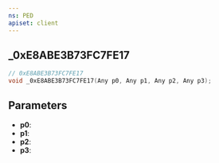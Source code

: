 ```yaml
---
ns: PED
apiset: client
---
```

## _0xE8ABE3B73FC7FE17

```c
// 0xE8ABE3B73FC7FE17
void _0xE8ABE3B73FC7FE17(Any p0, Any p1, Any p2, Any p3);
```


## Parameters
* **p0**:
* **p1**:
* **p2**:
* **p3**: